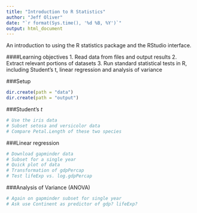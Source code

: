 ```yaml
---
title: "Introduction to R Statistics"
author: "Jeff Oliver"
date: "`r format(Sys.time(), '%d %B, %Y')`"
output: html_document
---
```


An introduction to using the R statistics package and the RStudio interface.

####Learning objectives
1. Read data from files and output results
2. Extract relevant portions of datasets
3. Run standard statistical tests in R, including Student's t, linear regression
and analysis of variance

###Setup
```r
dir.create(path = "data")
dir.create(path = "output")
```

###Student's _t_
```r
# Use the iris data
# Subset setosa and versicolor data
# Compare Petal.Length of these two species
```

###Linear regression
```r
# Download gapminder data
# Subset for a single year
# Quick plot of data
# Transformation of gdpPercap
# Test lifeExp vs. log.gdpPercap
```

###Analysis of Variance (ANOVA)
```r
# Again on gapminder subset for single year
# Ask use Continent as predictor of gdp? lifeExp?
```